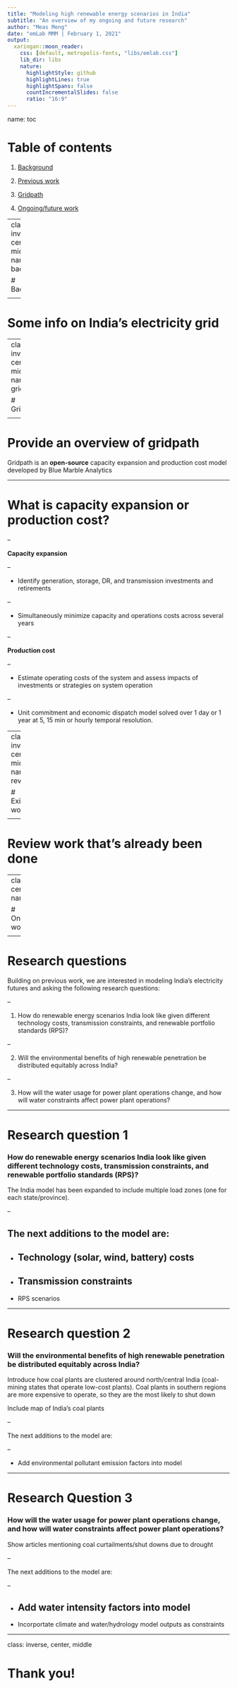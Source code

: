 ```yaml
---
title: "Modeling high renewable energy scenarios in India"
subtitle: "An overview of my ongoing and future research"
author: "Meas Meng"
date: "emLab MMM | February 1, 2021"
output:
  xaringan::moon_reader:
    css: [default, metropolis-fonts, "libs/emlab.css"] 
    lib_dir: libs
    nature:
      highlightStyle: github
      highlightLines: true
      highlightSpans: false
      countIncrementalSlides: false
      ratio: "16:9"
---
```

name: toc

# Table of contents

1. [Background](#background)

2. [Previous work](#review)

3. [Gridpath](#gridpath)

4. [Ongoing/future work](#future)

---
class: inverse, center, middle
name: background

# Background

<hr/>

---

# Some info on India's electricity grid

---
class: inverse, center, middle
name: gridpath

# Gridpath

<hr/>

---

# Provide an overview of gridpath

Gridpath is an **open-source** capacity expansion and production cost model developed by Blue Marble Analytics

---

# What is capacity expansion or production cost?

--

**Capacity expansion**

--

* Identify generation, storage, DR, and transmission investments and retirements

--

* Simultaneously minimize capacity and operations costs across several years

--

**Production cost**

--

* Estimate operating costs of the system and assess impacts of investments or strategies on system operation

--

* Unit commitment and economic dispatch model solved over 1 day or 1 year at 5, 15 min or hourly temporal resolution.

---
class: inverse, center, middle
name: review

# Existing work

<hr/>

---

# Review work that's already been done


---
class: inverse, center, middle
name: future

# Ongoing/future work

<hr/>

---

# Research questions

Building on previous work, we are interested in modeling India's electricity futures and asking the following research questions:

--

1. How do renewable energy scenarios India look like given different technology costs, transmission constraints, and renewable portfolio standards (RPS)?

--

2. Will the environmental benefits of high renewable penetration be distributed equitably across India? 

--

3. How will the water usage for power plant operations change, and how will water constraints affect power plant operations?

---

# Research question 1

### How do renewable energy scenarios India look like given different technology costs, transmission constraints, and renewable portfolio standards (RPS)?

The India model has been expanded to include multiple load zones (one for each state/province).

--

The next additions to the model are:
--

- Technology (solar, wind, battery) costs
--

- Transmission constraints
--

- RPS scenarios

---

# Research question 2

### Will the environmental benefits of high renewable penetration be distributed equitably across India? 

Introduce how coal plants are clustered around north/central India (coal-mining states that operate low-cost plants). Coal plants in southern regions are more expensive to operate, so they are the most likely to shut down

Include map of India's coal plants

--

The next additions to the model are:

--

- Add environmental pollutant emission factors into model

---

# Research Question 3

### How will the water usage for power plant operations change, and how will water constraints affect power plant operations?

Show articles mentioning coal curtailments/shut downs due to drought

--

The next additions to the model are:

--

- Add water intensity factors into model
--

- Incorportate climate and water/hydrology model outputs as constraints


---
class: inverse, center, middle

# Thank you!
<!-- <html><div style='float:left'></div><hr color='#EB811B' size=1px width=796px></html> -->
